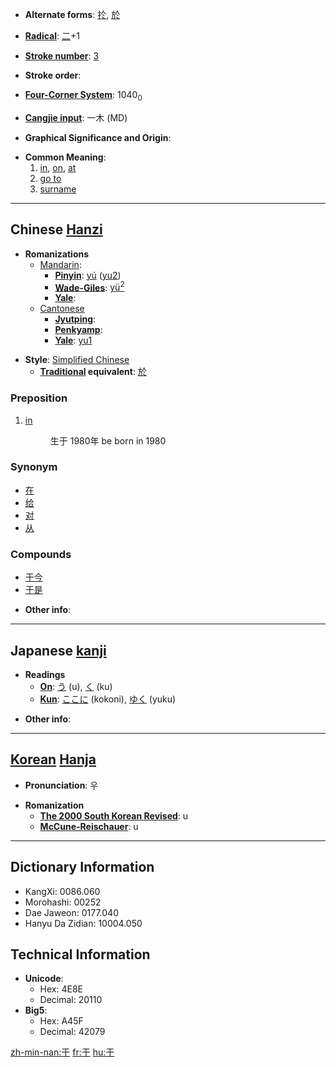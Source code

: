* '''Alternate forms''': [[扵]], [[於]]

* '''[[Wiktionary:Chinese radical index| Radical]]''': [[Wiktionary:Chinese radical index 二|二]]+1

* '''[[Wiktionary:Chinese total strokes index|Stroke number]]''': [[Wiktionary:Chinese total strokes index 3|3]]

* '''Stroke order''': 

* '''[[Wiktionary:Chinese four corner index|Four-Corner System]]''': 1040<sub>0</sub>

* '''[[Wiktionary:Chinese Cangjie index|Cangjie input]]''': 一木 (MD)

* '''Graphical Significance and Origin''': 

* '''Common Meaning''': 
*# [[in]], [[on]], [[at]]
*# [[go to]]
*# [[surname]]

----

== Chinese [[Hanzi]] ==

* '''Romanizations'''
** [[Mandarin]]:
*** '''[[Pinyin]]''': [[yú]] ([[yu2]])
*** '''[[Wade-Giles]]''': [[yü2|yü<sup>2</sup>]]
*** '''[[Yale]]''': 
**[[Cantonese]]
***'''[[Jyutping]]''':
***'''[[Penkyamp]]''': 
***'''[[Yale]]''': [[yu1]]

* '''Style''': [[Simplified Chinese]] 
** '''[[Traditional Chinese|Traditional]] equivalent''': [[於]]

===Preposition===
#[[in]]
#:生于 1980年 be born in 1980
===Synonym===
*[[在]]
*[[给]]
*[[对]]
*[[从]]

===Compounds===
*[[于今]]
*[[于是]]

* '''Other info''': 

----

== Japanese [[kanji]] ==

* '''Readings'''
** '''[[On]]''': [[う]] (u), [[く]] (ku)
** '''[[Kun]]''': [[ここに]] (kokoni), [[ゆく]] (yuku)

* '''Other info''':  

----

== [[Korean]] [[Hanja]] ==

* '''Pronunciation''': 우

* '''Romanization'''
** '''[[The 2000 South Korean Revised Romanization|The 2000 South Korean Revised]]''': u
** '''[[McCune-Reischauer]]''': u

----

== Dictionary Information ==

* KangXi: 0086.060
* Morohashi: 00252
* Dae Jaweon: 0177.040
* Hanyu Da Zidian: 10004.050

== Technical Information ==

* '''Unicode''':
** Hex: 4E8E
** Decimal: 20110
* '''Big5''':
** Hex: A45F
** Decimal: 42079

[[zh-min-nan:于]]
[[fr:于]]
[[hu:于]]